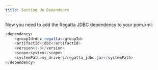 ---
title: Setting Up Dependency
---

Now you need to add the Regatta JDBC dependency to your pom.xml:

```java
<dependency>
    <groupId>dev.regatta</groupId>
    <artifactId>jdbc</artifactId> 
    <version>1.0</version>
    <scope>system</scope>
    <systemPath>my_drivers/regatta_jdbc.jar</systemPath>
</dependency>
```